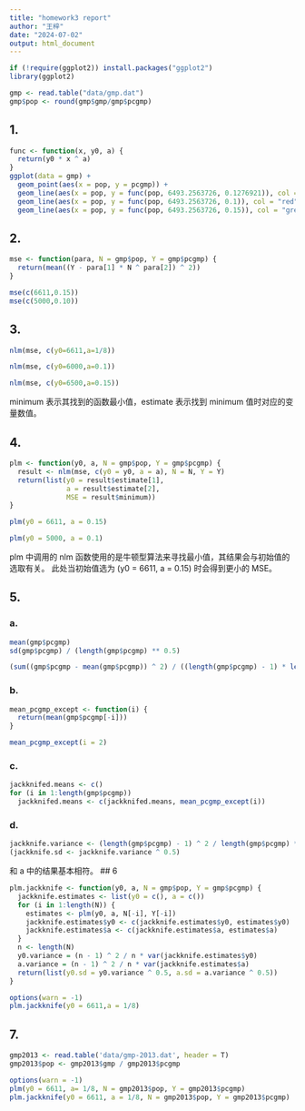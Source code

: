 ```yaml
---
title: "homework3 report"
author: "王梓"
date: "2024-07-02"
output: html_document
---
```


```r
if (!require(ggplot2)) install.packages("ggplot2")
library(ggplot2)

gmp <- read.table("data/gmp.dat")
gmp$pop <- round(gmp$gmp/gmp$pcgmp)
```

## 1.
```r
func <- function(x, y0, a) {
  return(y0 * x ^ a)
}
ggplot(data = gmp) + 
  geom_point(aes(x = pop, y = pcgmp)) + 
  geom_line(aes(x = pop, y = func(pop, 6493.2563726, 0.1276921)), col = "blue") +
  geom_line(aes(x = pop, y = func(pop, 6493.2563726, 0.1)), col = "red") +
  geom_line(aes(x = pop, y = func(pop, 6493.2563726, 0.15)), col = "green")
```

## 2.
```r
mse <- function(para, N = gmp$pop, Y = gmp$pcgmp) {
  return(mean((Y - para[1] * N ^ para[2]) ^ 2))
}
```
```r
mse(c(6611,0.15))
mse(c(5000,0.10))
```
## 3.
```r
nlm(mse, c(y0=6611,a=1/8))
```
```r
nlm(mse, c(y0=6000,a=0.1))
```
```r
nlm(mse, c(y0=6500,a=0.15))
```
minimum 表示其找到的函数最小值，estimate 表示找到 minimum 值时对应的变量数值。

## 4.
```r
plm <- function(y0, a, N = gmp$pop, Y = gmp$pcgmp) {
  result <- nlm(mse, c(y0 = y0, a = a), N = N, Y = Y)
  return(list(y0 = result$estimate[1], 
              a = result$estimate[2], 
              MSE = result$minimum))
}
```

```r
plm(y0 = 6611, a = 0.15)
```

```r
plm(y0 = 5000, a = 0.1)
```

plm 中调用的 nlm 函数使用的是牛顿型算法来寻找最小值，其结果会与初始值的选取有关。
此处当初始值选为 (y0 = 6611, a = 0.15) 时会得到更小的 MSE。

## 5.
### a.
```r
mean(gmp$pcgmp)
sd(gmp$pcgmp) / (length(gmp$pcgmp) ** 0.5)

(sum((gmp$pcgmp - mean(gmp$pcgmp)) ^ 2) / ((length(gmp$pcgmp) - 1) * length(gmp$pcgmp))) ^ 0.5
```
### b.
```r
mean_pcgmp_except <- function(i) {
  return(mean(gmp$pcgmp[-i]))
}
```

```r
mean_pcgmp_except(i = 2)
```
### c.
```r
jackknifed.means <- c()
for (i in 1:length(gmp$pcgmp)) 
  jackknifed.means <- c(jackknifed.means, mean_pcgmp_except(i))
```

### d.
```r
jackknife.variance <- (length(gmp$pcgmp) - 1) ^ 2 / length(gmp$pcgmp) * var(jackknifed.means)
(jackknife.sd <- jackknife.variance ^ 0.5)
```
和 a 中的结果基本相符。
## 6
```r
plm.jackknife <- function(y0, a, N = gmp$pop, Y = gmp$pcgmp) {
  jackknife.estimates <- list(y0 = c(), a = c())
  for (i in 1:length(N)) {
    estimates <- plm(y0, a, N[-i], Y[-i])
    jackknife.estimates$y0 <- c(jackknife.estimates$y0, estimates$y0)
    jackknife.estimates$a <- c(jackknife.estimates$a, estimates$a)
  }
  n <- length(N)
  y0.variance = (n - 1) ^ 2 / n * var(jackknife.estimates$y0) 
  a.variance = (n - 1) ^ 2 / n * var(jackknife.estimates$a) 
  return(list(y0.sd = y0.variance ^ 0.5, a.sd = a.variance ^ 0.5))
}
```

```r
options(warn = -1)
plm.jackknife(y0 = 6611,a = 1/8)
```
## 7.
```r
gmp2013 <- read.table('data/gmp-2013.dat', header = T)
gmp2013$pop <- gmp2013$gmp / gmp2013$pcgmp
```

```r
options(warn = -1)
plm(y0 = 6611, a= 1/8, N = gmp2013$pop, Y = gmp2013$pcgmp)
plm.jackknife(y0 = 6611, a = 1/8, N = gmp2013$pop, Y = gmp2013$pcgmp)
```

